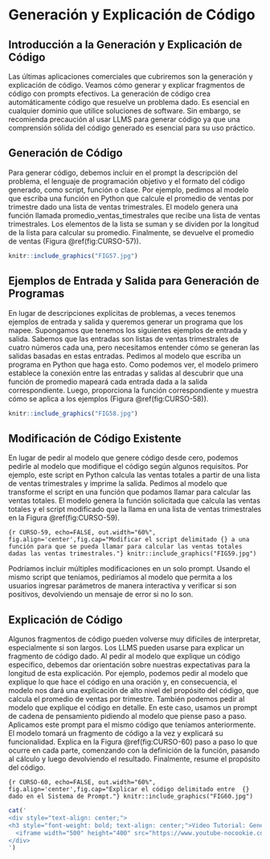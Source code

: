 # Generación y Explicación de Código

<style>
  .figure {
    text-align: center;
  }
  .figure .caption {
    text-align: center;
  }
</style>

<div class="justificar-texto">

## Introducción a la Generación y Explicación de Código

Las últimas aplicaciones comerciales que cubriremos son la generación y explicación de código. Veamos cómo generar y explicar fragmentos de código con prompts efectivos. La generación de código crea automáticamente código que resuelve un problema dado. Es esencial en cualquier dominio que utilice soluciones de software. Sin embargo, se recomienda precaución al usar LLMS para generar código ya que una comprensión sólida del código generado es esencial para su uso práctico.


## Generación de Código

Para generar código, debemos incluir en el prompt la descripción del problema, el lenguaje de programación objetivo y el formato del código generado, como script, función o clase. Por ejemplo, pedimos al modelo que escriba una función en Python que calcule el promedio de ventas por trimestre dado una lista de ventas trimestrales. El modelo genera una función llamada promedio_ventas_timestrales que recibe una lista de ventas trimestrales. Los elementos de la lista se suman y se dividen por la longitud de la lista para calcular su promedio. Finalmente, se devuelve el promedio de ventas (Figura \@ref(fig:CURSO-57)).


```r
knitr::include_graphics("FIG57.jpg")
```



## Ejemplos de Entrada y Salida para Generación de Programas

En lugar de descripciones explícitas de problemas, a veces tenemos ejemplos de entrada y salida y queremos generar un programa que los mapee. Supongamos que tenemos los siguientes ejemplos de entrada y salida. Sabemos que las entradas son listas de ventas trimestrales de cuatro números cada una, pero necesitamos entender cómo se generan las salidas basadas en estas entradas. Pedimos al modelo que escriba un programa en Python que haga esto. Como podemos ver, el modelo primero establece la conexión entre las entradas y salidas al descubrir que una función de promedio mapeará cada entrada dada a la salida correspondiente. Luego, proporciona la función correspondiente y muestra cómo se aplica a los ejemplos (Figura \@ref(fig:CURSO-58)).


```r
knitr::include_graphics("FIG58.jpg")
```



## Modificación de Código Existente

En lugar de pedir al modelo que genere código desde cero, podemos pedirle al modelo que modifique el código según algunos requisitos. Por ejemplo, este script en Python calcula las ventas totales a partir de una lista de ventas trimestrales y imprime la salida. Pedimos al modelo que transforme el script en una función que podamos llamar para calcular las ventas totales. El modelo genera la función solicitada que calcula las ventas totales y el script modificado que la llama en una lista de ventas trimestrales en la Figura \@ref(fig:CURSO-59).  


```{r CURSO-59, echo=FALSE, out.width="60%", fig.align='center',fig.cap="Modificar el script delimitado {} a una función para que se pueda llamar para calcular las ventas totales dadas las ventas trimestrales."}
knitr::include_graphics("FIG59.jpg")
```

Podríamos incluir múltiples modificaciones en un solo prompt. Usando el mismo script que teníamos, pediríamos al modelo que permita a los usuarios ingresar parámetros de manera interactiva y verificar si son positivos, devolviendo un mensaje de error si no lo son. 


## Explicación de Código

Algunos fragmentos de código pueden volverse muy difíciles de interpretar, especialmente si son largos. Los LLMS pueden usarse para explicar un fragmento de código dado. Al pedir al modelo que explique un código específico, debemos dar orientación sobre nuestras expectativas para la longitud de esta explicación. Por ejemplo, podemos pedir al modelo que explique lo que hace el código en una oración y, en consecuencia, el modelo nos dará una explicación de alto nivel del propósito del código, que calcula el promedio de ventas por trimestre. También podemos pedir al modelo que explique el código en detalle. En este caso, usamos un prompt de cadena de pensamiento pidiendo al modelo que piense paso a paso. Aplicamos este prompt para el mismo código que teníamos anteriormente. El modelo tomará un fragmento de código a la vez y explicará su funcionalidad. Explica en la Figura \@ref(fig:CURSO-60) paso a paso lo que ocurre en cada parte, comenzando con la definición de la función, pasando al cálculo y luego devolviendo el resultado. Finalmente, resume el propósito del código.


```{r CURSO-60, echo=FALSE, out.width="60%", fig.align='center',fig.cap="Explicar el código delimitado entre  {} dado en el Sistema de Prompt."}
knitr::include_graphics("FIG60.jpg")
```


```r
cat('
<div style="text-align: center;">
<h3 style="font-weight: bold; text-align: center;">Video Tutorial: Generación y Explicación de Código</h3>
  <iframe width="500" height="400" src="https://www.youtube-nocookie.com/embed/14ZKE8gMsQ4?rel=0" frameborder="0" allow="accelerometer; autoplay; encrypted-media; gyroscope; picture-in-picture" allowfullscreen></iframe>
</div>
')
```


</div>


